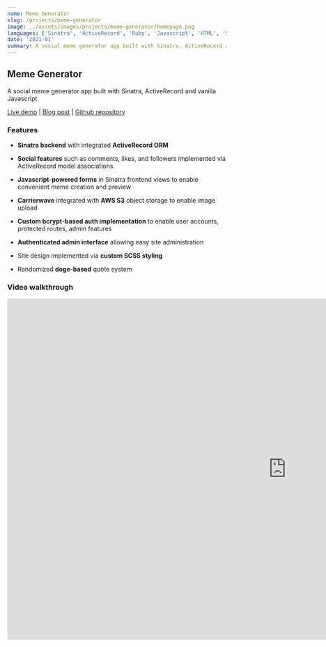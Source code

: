 ```yaml
---
name: Meme Generator
slug: /projects/meme-generator
image: ../assets/images/projects/meme-generator/homepage.png
languages: ['Sinatra', 'ActiveRecord', 'Ruby', 'Javascript', 'HTML', 'SCSS']
date: '2021-01'
summary: A social meme generator app built with Sinatra, ActiveRecord and vanilla Javascript
---
```


## Meme Generator

A social meme generator app built with Sinatra, ActiveRecord and vanilla Javascript

[Live demo](https://wow-meme-generator.herokuapp.com/) | [Blog post](/posts/memes-for-fun-and-profit) | [Github repository](https://github.com/ghemsley/meme-generator)

### Features

- **Sinatra backend** with integrated **ActiveRecord ORM**

- **Social features** such as comments, likes, and followers implemented via ActiveRecord model associations

- **Javascript-powered forms** in Sinatra frontend views to enable convenient meme creation and preview

- **Carrierwave** integrated with **AWS S3** object storage to enable image upload

- **Custom bcrypt-based auth implementation** to enable user accounts, protected routes, admin features

- **Authenticated admin interface** allowing easy site administration

- Site design implemented via **custom SCSS styling**

- Randomized **doge-based** quote system

### Video walkthrough

<div className='youtube-wrapper'>
  <iframe
    width='1280'
    height='784'
    src='https://www.youtube.com/embed/7KveEDFuSZw'
    title='YouTube video player'
    frameborder='0'
    allow='accelerometer; autoplay; clipboard-write; encrypted-media; gyroscope; picture-in-picture'
    allowfullscreen></iframe>
</div>
